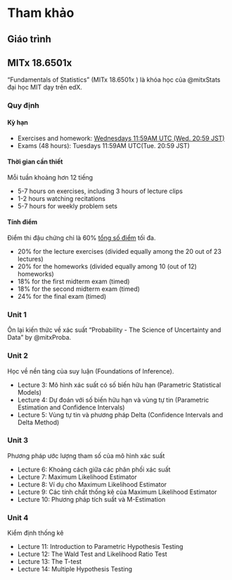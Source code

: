 # Tham khảo {.unnumbered}

## Giáo trình

::: {#refs}
:::

## MITx 18.6501x

"Fundamentals of Statistics" (MITx 18.6501x ) là khóa học của @mitxStats
đại học MIT dạy trên edX.

### Quy định

#### Kỳ hạn

- Exercises and homework: [Wednesdays 11:59AM UTC (Wed. 20:59 JST)](https://learning.edx.org/course/course-v1:MITx+18.6501x+2T2022/dates)
- Exams (48 hours): Tuesdays 11:59AM UTC(Tue. 20:59 JST)

#### Thời gian cần thiết

Mỗi tuần khoảng hơn 12 tiếng

- 5-7 hours on exercises, including 3 hours of lecture clips
- 1-2 hours watching recitations
- 5-7 hours for weekly problem sets

#### Tính điểm

Điểm thi đậu chứng chỉ là 60% [tổng số điểm](https://learning.edx.org/course/course-v1:MITx+18.6501x+2T2022/block-v1:MITx+18.6501x+2T2022+type@sequential+block@u0s1_overview/block-v1:MITx+18.6501x+2T2022+type@vertical+block@u0s1_overview-tab5) tối đa.

- 20% for the lecture exercises (divided equally among the 20 out of 23 lectures)
- 20% for the homeworks (divided equally among 10 (out of 12) homeworks)
- 18% for the first midterm exam (timed)
- 18% for the second midterm exam (timed)
- 24% for the final exam (timed)

### Unit 1

Ôn lại kiến thức về xác suất "Probability - The Science of Uncertainty and Data" by @mitxProba.

### Unit 2

Học về nền tảng của suy luận (Foundations of Inference).

- Lecture 3: Mô hình xác suất có số biến hữu hạn (Parametric Statistical Models)
- Lecture 4: Dự đoán với số biến hữu hạn và vùng tự tin (Parametric Estimation and Confidence Intervals)
${}$
- Lecture 5: Vùng tự tin và phương pháp Delta (Confidence Intervals and Delta Method)

### Unit 3

Phương pháp ước lượng tham số của mô hình xác suất

- Lecture 6: Khoảng cách giữa các phân phối xác suất
- Lecture 7: Maximum Likelihood Estimator
- Lecture 8: Ví dụ cho Maximum Likelihood Estimator
- Lecture 9: Các tính chất thống kê của Maximum Likelihood Estimator
- Lecture 10: Phương pháp tích suất và M-Estimation

### Unit 4

Kiểm định thống kê

- Lecture 11: Introduction to Parametric Hypothesis Testing
- Lecture 12: The Wald Test and Likelihood Ratio Test
- Lecture 13: The T-test
- Lecture 14: Multiple Hypothesis Testing
